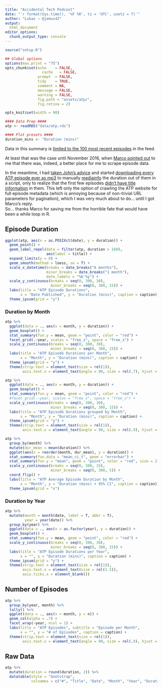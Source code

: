 ```yaml
---
title: "Accidental Tech Podcast"
date: "`r format(Sys.time(), '%F %R', tz = 'UTC', usetz = T)`"
author: "Lukas — @jemus42"
output:
  html_document
editor_options: 
  chunk_output_type: console
---
```


```r
source("setup.R")

## Global options
options(max.print = "75")
opts_chunk$set(echo    = FALSE,
	             cache   = FALSE,
               prompt  = FALSE,
               tidy    = TRUE,
               comment = NA,
               message = FALSE,
               warning = FALSE,
               fig.path = "assets/atp/",
               fig.retina = 2)

opts_knit$set(width = 90)

#### Data Prep ####
atp <- readRDS("data/atp.rds")

#### Plot presets ####
duration_mins <- "Duration (mins)"
```

Data in this summary is [limited to the 100 most recent episodes](https://twitter.com/caseyliss/status/706885764236361728) in the feed.

At least that was the case until November 2016, when [Marco pointed out](https://twitter.com/marcoarment/status/801550714568900608) to me that there was, indeed, a better place for me to scrape episode data. 

In the meantime, I had [taken John's advice](https://twitter.com/siracusa/status/801444008404914176) and started [downloading every ATP episode ever as mp3](https://twitter.com/Jemus42/status/801451942560022528) to manually [mediainfo](https://en.wikipedia.org/wiki/MediaInfo) the duration out of them in a script, only to realize that the first few episodes [didn't have title information](https://twitter.com/Jemus42/status/801504118816833536) in them. This left only the option of crawling the ATP website for full episode metadata (which is annoying because of non-trivial URL parameters for pagination), which I was very much about to do… until I got Marco's reply.  
So… thanks Marco for saving me from the horrible fate that would have been a while loop in R.

## Episode Duration

```r
ggplot(atp, aes(x = as.POSIXct(date), y = duration)) +
  geom_point() +
  geom_label_repel(data = filter(atp, duration > 160),
                   aes(label = title)) +
  expand_limits(y = 0) +
  geom_smooth(method = loess, se = T) +
  scale_x_datetime(breaks = date_breaks("6 months"), 
                   minor_breaks = date_breaks("1 month"),
                   date_labels = "%b'%y") +
  scale_y_continuous(breaks = seq(0, 300, 30),
                     minor_breaks = seq(0, 300, 15)) +
  labs(title = "ATP Episode Durations",
       x = "Date Published", y = "Duration (mins)", caption = caption) +
  theme_ipsum(grid = "y")
```

### Duration by Month

```r
atp %>%
  ggplot(data = ., aes(x = month, y = duration)) +
  geom_boxplot() +
  stat_summary(fun.y = mean, geom = "point", color = "red") +
  facet_grid(.~year, scales = "free_x", space = "free_x") +
  scale_y_continuous(breaks = seq(0, 300, 30),
                     minor_breaks = seq(0, 300, 15)) +
  labs(title = "ATP Episode Durations per Month",
       x = "Month", y = "Duration (mins)", caption = caption) +
  theme_ipsum(grid = "y") + 
  theme(strip.text = element_text(size = rel(1)),
        axis.text.x = element_text(angle = 90, size = rel(.7), hjust = 1))

atp %>%
  ggplot(data = ., aes(x = month, y = duration)) +
  geom_boxplot() +
  stat_summary(fun.y = mean, geom = "point", color = "red") +
  #facet_grid(.~year, scales = "free_x", space = "free_x") +
  scale_y_continuous(breaks = seq(0, 300, 30),
                     minor_breaks = seq(0, 300, 15)) +
  labs(title = "ATP Episode Durations grouped by Month",
       x = "Month", y = "Duration (mins)", caption = caption) +
  theme_ipsum(grid = "y") +
  theme(strip.text = element_text(size = rel(1)),
        axis.text.x = element_text(angle = 90, size = rel(.9), hjust = 1))

atp %>%
  group_by(month) %>%
  mutate(dur_mean = mean(duration)) %>%
  ggplot(aes(x = reorder(month, dur_mean), y = duration)) +
  stat_summary(fun.data = "mean_ci_t", geom = "errorbar") +
  stat_summary(fun.y = "mean", geom = "point", color = "red", size = 2) +
  scale_y_continuous(breaks = seq(0, 300, 15),
                     minor_breaks = seq(0, 300, 5)) +
  coord_flip() +
  labs(title = "ATP Average Episode Duration by Month",
       x = "Month", y = "Duration (mins) + 95% CI", caption = caption) +
  theme_ipsum(grid = "x")
```

### Duration by Year

```r
atp %>%
  mutate(month = month(date, label = T, abbr = T),
         year = year(date)) %>%
  group_by(year) %>%
  ggplot(data = ., aes(x = as.factor(year), y = duration)) +
  geom_boxplot() +
  stat_summary(fun.y = mean, geom = "point", color = "red") +
  scale_y_continuous(breaks = seq(0, 300, 30),
                     minor_breaks = seq(0, 300, 15)) +
  labs(title = "ATP Episode Durations per Year",
       x = "", y = "Duration (mins)", caption = caption) +
  theme_ipsum(grid = "y") +
  theme(strip.text = element_text(size = rel(1)),
        axis.text.x = element_text(size = rel(1.5)),
        axis.ticks.x = element_blank())
```

## Number of Episodes

```r
atp %>%
  group_by(year, month) %>%
  tally() %>%
  ggplot(data = ., aes(x = month, y = n)) +
  geom_col(alpha = .7) +
  facet_wrap(~year, ncol = 1) +
  labs(title = "ATP Episodes", subtitle = "Episode per Month", 
       x = "", y = "# of Episodes", caption = caption) +
  theme(strip.text = element_text(size = rel(1)),
        axis.text.x = element_text(angle = 90, size = rel(.9), hjust = 1))
```

## Raw Data 

```r
atp %>%
  mutate(duration = round(duration, 2)) %>%
  datatable(style = "bootstrap", 
            colnames = c("#", "Title", "Date", "Month", "Year", "Duration (mins)", "Summary"))
```


